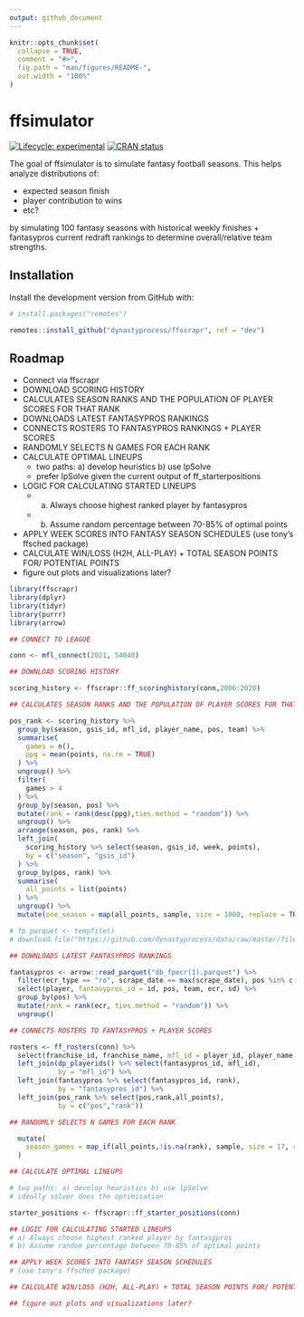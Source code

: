 ```yaml
---
output: github_document
---
```


<!-- README.md is generated from README.Rmd. Please edit that file -->

```r
knitr::opts_chunk$set(
  collapse = TRUE,
  comment = "#>",
  fig.path = "man/figures/README-",
  out.width = "100%"
)
```

# ffsimulator

<!-- badges: start -->
[![Lifecycle: experimental](https://img.shields.io/badge/lifecycle-experimental-orange.svg)](https://lifecycle.r-lib.org/articles/stages.html#experimental)
[![CRAN status](https://www.r-pkg.org/badges/version/ffsimulator)](https://CRAN.R-project.org/package=ffsimulator)
<!-- badges: end -->

The goal of ffsimulator is to simulate fantasy football seasons. This helps analyze distributions of:

- expected season finish
- player contribution to wins
- etc?

by simulating 100 fantasy seasons with historical weekly finishes + fantasypros current redraft rankings to determine overall/relative team strengths. 

## Installation

Install the development version from GitHub with:

```r
# install.packages("remotes")

remotes::install_github("dynastyprocess/ffscrapr", ref = "dev")
```

## Roadmap

- Connect via ffscrapr
- DOWNLOAD SCORING HISTORY
- CALCULATES SEASON RANKS AND THE POPULATION OF PLAYER SCORES FOR THAT RANK
- DOWNLOADS LATEST FANTASYPROS RANKINGS
- CONNECTS ROSTERS TO FANTASYPROS RANKINGS + PLAYER SCORES 
- RANDOMLY SELECTS N GAMES FOR EACH RANK
- CALCULATE OPTIMAL LINEUPS
  - two paths: a) develop heuristics b) use lpSolve
  - prefer lpSolve given the current output of ff_starterpositions
- LOGIC FOR CALCULATING STARTED LINEUPS
  - a) Always choose highest ranked player by fantasypros
  - b) Assume random percentage between 70-85% of optimal points
- APPLY WEEK SCORES INTO FANTASY SEASON SCHEDULES (use tony's ffsched package)
- CALCULATE WIN/LOSS (H2H, ALL-PLAY) + TOTAL SEASON POINTS FOR/ POTENTIAL POINTS
- figure out plots and visualizations later? 

```r
library(ffscrapr)
library(dplyr)
library(tidyr)
library(purrr)
library(arrow)

## CONNECT TO LEAGUE

conn <- mfl_connect(2021, 54040)

## DOWNLOAD SCORING HISTORY

scoring_history <- ffscrapr::ff_scoringhistory(conn,2006:2020)

## CALCULATES SEASON RANKS AND THE POPULATION OF PLAYER SCORES FOR THAT RANK

pos_rank <- scoring_history %>% 
  group_by(season, gsis_id, mfl_id, player_name, pos, team) %>% 
  summarise(
    games = n(),
    ppg = mean(points, na.rm = TRUE)
  ) %>% 
  ungroup() %>% 
  filter(
    games > 4
  ) %>% 
  group_by(season, pos) %>% 
  mutate(rank = rank(desc(ppg),ties.method = "random")) %>% 
  ungroup() %>% 
  arrange(season, pos, rank) %>% 
  left_join(
    scoring_history %>% select(season, gsis_id, week, points),
    by = c("season", "gsis_id")
  ) %>% 
  group_by(pos, rank) %>% 
  summarise(
    all_points = list(points)
  ) %>% 
  ungroup() %>% 
  mutate(one_season = map(all_points, sample, size = 1000, replace = TRUE))

# fp_parquet <- tempfile()
# download.file("https://github.com/dynastyprocess/data/raw/master/files/db_fpecr.parquet",fp_parquet)

## DOWNLOADS LATEST FANTASYPROS RANKINGS

fantasypros <- arrow::read_parquet("db_fpecr(1).parquet") %>% 
  filter(ecr_type == "ro", scrape_date == max(scrape_date), pos %in% c("QB","RB","WR","TE")) %>% 
  select(player, fantasypros_id = id, pos, team, ecr, sd) %>% 
  group_by(pos) %>% 
  mutate(rank = rank(ecr, ties.method = "random")) %>% 
  ungroup()

## CONNECTS ROSTERS TO FANTASYPROS + PLAYER SCORES 

rosters <- ff_rosters(conn) %>% 
  select(franchise_id, franchise_name, mfl_id = player_id, player_name, pos, team, age) %>% 
  left_join(dp_playerids() %>% select(fantasypros_id, mfl_id),
            by = "mfl_id") %>% 
  left_join(fantasypros %>% select(fantasypros_id, rank),
            by = "fantasypros_id") %>% 
  left_join(pos_rank %>% select(pos,rank,all_points),
            by = c("pos","rank"))

## RANDOMLY SELECTS N GAMES FOR EACH RANK

  mutate(
    season_games = map_if(all_points,!is.na(rank), sample, size = 17, replace = TRUE)
  )

## CALCULATE OPTIMAL LINEUPS

# two paths: a) develop heuristics b) use lpSolve
# ideally solver does the optimisation

starter_positions <- ffscrapr::ff_starter_positions(conn)

## LOGIC FOR CALCULATING STARTED LINEUPS
# a) Always choose highest ranked player by fantasypros
# b) Assume random percentage between 70-85% of optimal points

## APPLY WEEK SCORES INTO FANTASY SEASON SCHEDULES
# (use tony's ffsched package)

## CALCULATE WIN/LOSS (H2H, ALL-PLAY) + TOTAL SEASON POINTS FOR/ POTENTIAL POINTS

## figure out plots and visualizations later? 

```


